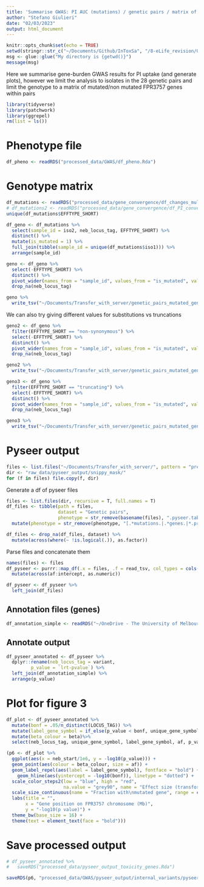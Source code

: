 ```yaml
---
title: 'Summarise GWAS: PI AUC (mutations) / genetic pairs / matrix of mutated genes'
author: "Stefano Giulieri"
date: "02/03/2023"
output: html_document
---
```


```r
knitr::opts_chunk$set(echo = TRUE)
setwd(stringr::str_c("~/Documents/Github/InToxSa", "/8-eLife_revision/Genetic_pairs"))
msg <- glue::glue("My directory is {getwd()}")
message(msg)
```

Here we summarise gene-burden GWAS results for PI uptake (and generate plots), however we limit the analysis to isolates in the 28 genetic pairs and limit the genotype to a matrix of mutated/non mutated FPR3757 genes within pairs

```r
library(tidyverse)
library(patchwork)
library(ggrepel)
rm(list = ls())
```

# Phenotype file

```r
df_pheno <- readRDS("processed_data/GWAS/df_pheno.Rda")
```

# Genotype matrix

```r
df_mutations <- readRDS("processed_data/gene_convergence/df_changes_multi_annot_for_gene_converg.Rda")
# df_mutations2 <- readRDS("processed_data/gene_convergence/df_PI_convergent_genes.Rda")
unique(df_mutations$EFFTYPE_SHORT)

df_geno <- df_mutations %>%
  select(sample_id = iso2, neb_locus_tag, EFFTYPE_SHORT) %>%
  distinct() %>%
  mutate(is_mutated = 1) %>% 
  full_join(tibble(sample_id = unique(df_mutations$iso1))) %>%
  arrange(sample_id)

geno <- df_geno %>%
  select(-EFFTYPE_SHORT) %>%
  distinct() %>%
  pivot_wider(names_from = "sample_id", values_from = "is_mutated", values_fill = 0) %>%
  drop_na(neb_locus_tag)

geno %>% 
  write_tsv("~/Documents/Transfer_with_server/genetic_pairs_mutated_genes.Rtab")
```

We can also try giving different values for substitutions vs truncations

```r
geno2 <- df_geno %>%
  filter(EFFTYPE_SHORT == "non-synonymous") %>%
  select(-EFFTYPE_SHORT) %>%
  distinct() %>%
  pivot_wider(names_from = "sample_id", values_from = "is_mutated", values_fill = 0) %>%
  drop_na(neb_locus_tag)

geno2 %>% 
  write_tsv("~/Documents/Transfer_with_server/genetic_pairs_mutated_genes_nonsyn.Rtab")

geno3 <- df_geno %>%
  filter(EFFTYPE_SHORT == "truncating") %>%
  select(-EFFTYPE_SHORT) %>%
  distinct() %>%
  pivot_wider(names_from = "sample_id", values_from = "is_mutated", values_fill = 0) %>%
  drop_na(neb_locus_tag)

geno3 %>% 
  write_tsv("~/Documents/Transfer_with_server/genetic_pairs_mutated_genes_trunc.Rtab")
```

# Pyseer output

```r
files <- list.files("~/Documents/Transfer_with_server/", pattern = "pres.toxicity", full.names = T)
dir <- "raw_data/pyseer_output/snippy_mask/"
for (f in files) file.copy(f, dir)
```

Generate a df of pyseer files

```r
files <- list.files(dir, recursive = T, full.names = T)
df_files <- tibble(path = files,
                   dataset = "Genetic pairs",
                   phenotype = str_remove(basename(files), ".pyseer.tab")) %>%
  mutate(phenotype = str_remove(phenotype, "[.*mutations.|.*genes.|*.pres.]"))

df_files <- drop_na(df_files, dataset) %>%
  mutate(across(where(~ !is.logical(.)), as.factor)) 
```

Parse files and concatenate them

```r
names(files) <- files
df_pyseer <- purrr::map_df(.x = files, .f = read_tsv, col_types = cols(.default = "c"), .id = "path") %>%
  mutate(across(af:intercept, as.numeric))

df_pyseer <- df_pyseer %>%
  left_join(df_files)
```

## Annotation files (genes)

```r
df_annotation_simple <- readRDS("~/OneDrive - The University of Melbourne/R/SAUREUS-GENERAL/ref_genomes/processed_data/BPH2947/df_blastp_BPH2947_neb_curated.Rda")
```

## Annotate output

```r
df_pyseer_annotated <- df_pyseer %>%
  dplyr::rename(neb_locus_tag = variant,
         p_value = `lrt-pvalue`) %>%
  left_join(df_annotation_simple) %>%
  arrange(p_value)
```

# Plot for figure 3

```r
df_plot <- df_pyseer_annotated %>%
  mutate(bonf = .05/n_distinct(LOCUS_TAG)) %>%
  mutate(label_gene_symbol = if_else(p_value < bonf, unique_gene_symbol, NA_character_)) %>%
  mutate(beta_colour = beta)%>%
  select(neb_locus_tag, unique_gene_symbol, label_gene_symbol, af, p_value, bonf, beta_colour, neb_start)

(p6 <- df_plot %>%
  ggplot(aes(x = neb_start/1e6, y = -log10(p_value))) +
  geom_point(aes(colour = beta_colour, size = af)) +
  geom_label_repel(aes(label = label_gene_symbol), fontface = "bold") +
    geom_hline(aes(yintercept = -log10(bonf)), linetype = "dotted") +
  scale_color_steps2(low = "blue", high = "red",
                     na.value = "grey90", name = "Effect size (transformed)") +
  scale_size_continuous(name = "Fraction with\nmutated gene", range = c(3,10)) +
  labs(title = "",
       x = "Gene position on FPR3757 chromosome (Mb)",
       y = "-log10(p value)") +
  theme_bw(base_size = 16) +
  theme(text = element_text(face = "bold")))
```

# Save processed output

```r
# df_pyseer_annotated %>%
#   saveRDS("processed_data/pyseer_output_toxicity_genes.Rda")

saveRDS(p6, "processed_data/GWAS/pyseer_output/internal_variants/pyseer_output_toxicity_genes_all_plots.Rda")
```
